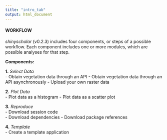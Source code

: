 ```yaml
---
title: "intro_tab"
output: html_document
---
```


#### WORKFLOW

*shinyscholar* (v0.2.3) includes four components, or steps of a possible workflow. Each component includes one or more modules, which are possible analyses for that step.  

**Components:**  

**1.** *Select Data*  
- Obtain vegetation data through an API
- Obtain vegetation data through an API asynchronously
- Upload your own raster data

**2.** *Plot Data*  
- Plot data as a histogram
- Plot data as a scatter plot

**3.** *Reproduce*  
- Download session code  
- Download dependencies
- Download package references 

**4.** *Template*  
- Create a template application
